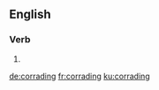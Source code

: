 
==English==

===Verb===
{{head|en|present participle}}

# {{present participle of|corrade|lang=en}}

[[de:corrading]]
[[fr:corrading]]
[[ku:corrading]]